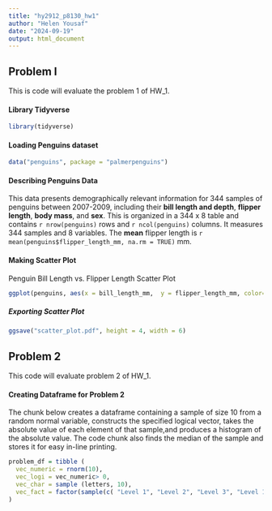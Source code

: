 ```yaml
---
title: "hy2912_p8130_hw1"
author: "Helen Yousaf"
date: "2024-09-19"
output: html_document
---
```

## Problem I 
This is code will evaluate the problem 1 of HW_1.

#### Library Tidyverse
```r
library(tidyverse)
```

#### Loading Penguins dataset
```r
data("penguins", package = "palmerpenguins")
```

#### Describing Penguins Data 
This data presents demographically relevant information for 344 samples of penguins between 2007-2009, including their **bill length and depth**, **flipper length**, **body mass**, and **sex**. This is organized in a 344 x 8 table and contains `r nrow(penguins)` rows and `r ncol(penguins)` columns. It measures 344 samples and 8 variables. The **mean** flipper length is `r mean(penguins$flipper_length_mm, na.rm = TRUE)` mm. 

#### Making Scatter Plot
Penguin Bill Length vs. Flipper Length Scatter Plot
```r
ggplot(penguins, aes(x = bill_length_mm,  y = flipper_length_mm, color=species)) + geom_point() 
```
##### Exporting Scatter Plot
```r
ggsave("scatter_plot.pdf", height = 4, width = 6)
```

## Problem 2
This code will evaluate problem 2 of HW_1.

#### Creating Dataframe for Problem 2
The chunk below creates a dataframe containing a sample of size 10 from a 
random normal variable, constructs the specified logical vector, takes the 
absolute value of each element of that sample,and produces a histogram of 
the absolute value. The code chunk also finds the median of the sample and
stores it for easy in-line printing.
```r
problem_df = tibble (
  vec_numeric = rnorm(10), 
  vec_logi = vec_numeric> 0, 
  vec_char = sample (letters, 10),
  vec_fact = factor(sample(c( "Level 1", "Level 2", "Level 3", "Level 1", "Level 2", "Level 3", "Level 1", "Level 2", "Level 3", "Level 1")))
)
```


  
  



